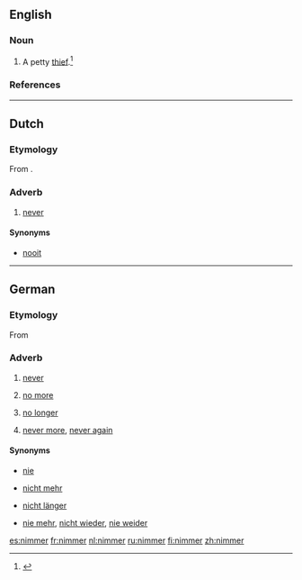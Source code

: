 ==English==

===Noun===
{{en-noun}}

# A petty [[thief]].<ref>{{cite-book |title= Blacks Law Dictionary |edition=Abridged Eighth |author=Garner, Bryan A.
|year= 2005 |publisher=Thomson/West |isbn= 0314158634 |page= 880 |text=}}</ref>

===References===
<references/>

----

==Dutch==

===Etymology===
From {{prefix|n|immer|lang=nl}}.

===Adverb===
{{head|nl|adverb|cat2=indefinite adverbs}}

# [[never]]

====Synonyms====
* [[nooit]]

----

==German==

===Etymology===
From {{prefix|n|immer|lang=de}}

===Adverb===
{{head|de|adverb}}

# {{context|South Germany|Austria|lang=de}} [[never]]
# {{context|South Germany|Austria|lang=de}} [[no more]]
# {{context|South Germany|Austria|lang=de}} [[no longer]]
# {{context|South Germany|Austria|lang=de}} [[never more]], [[never again]]

====Synonyms====
* {{sense|never}} [[nie]]
* {{sense|no more}} [[nicht mehr]]
* {{sense|no longer}} [[nicht länger]]
* {{sense|never again}} [[nie mehr]], [[nicht wieder]], [[nie weider]]

[[es:nimmer]]
[[fr:nimmer]]
[[nl:nimmer]]
[[ru:nimmer]]
[[fi:nimmer]]
[[zh:nimmer]]